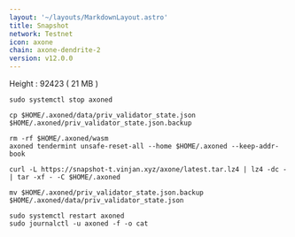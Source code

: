 ```yaml
---
layout: '~/layouts/MarkdownLayout.astro'
title: Snapshot
network: Testnet
icon: axone
chain: axone-dendrite-2
version: v12.0.0
---
```

Height : 92423 ( 21 MB )

```
sudo systemctl stop axoned
```
```
cp $HOME/.axoned/data/priv_validator_state.json $HOME/.axoned/priv_validator_state.json.backup
```
```
rm -rf $HOME/.axoned/wasm
axoned tendermint unsafe-reset-all --home $HOME/.axoned --keep-addr-book
```
```
curl -L https://snapshot-t.vinjan.xyz/axone/latest.tar.lz4 | lz4 -dc - | tar -xf - -C $HOME/.axoned
```
```
mv $HOME/.axoned/priv_validator_state.json.backup $HOME/.axoned/data/priv_validator_state.json
```
```
sudo systemctl restart axoned
sudo journalctl -u axoned -f -o cat
```
